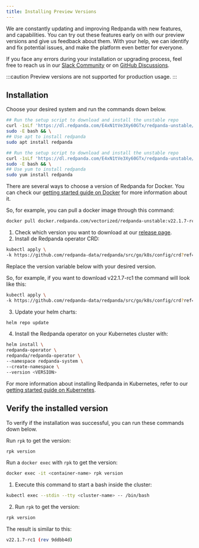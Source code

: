 ```yaml
---
title: Installing Preview Versions
---
```


<head>
    <meta name="title" content="Installing beta versions | Redpanda Docs" data-rh="true" />
    <meta name="description" content="How to use Redpanda beta versions." data-rh="true" />
</head>


We are constantly updating and improving Redpanda with new features, and capabilities. You can try out these features early on with our preview versions and give us feedback about them. With your help, we can identify and fix potential issues, and make the platform even better for everyone. 

If you face any errors during your installation or upgrading process, feel free to reach us in our [Slack Community](https://redpanda.com/slack) or on [GitHub Discussions](https://github.com/vectorizedio/redpanda/discussions). 

:::caution
Preview versions are not supported for production usage. 
:::

## Installation
Choose your desired system and run the commands down below. 

<Tabs>
  <TabItem value="install-debian" label="Debian/Ubuntu" default>

```bash
## Run the setup script to download and install the unstable repo
curl -1sLf 'https://dl.redpanda.com/E4xN1tVe3Xy60GTx/redpanda-unstable/setup.deb.sh' | 
sudo -E bash && \
## Use apt to install redpanda
sudo apt install redpanda
```
  </TabItem>
  <TabItem value="install-fedora" label="Fedora/RedHat/Amazon Linux" default>

```bash
## Run the setup script to download and install the unstable repo
curl -1sLf 'https://dl.redpanda.com/E4xN1tVe3Xy60GTx/redpanda-unstable/setup.rpm.sh' | 
sudo -E bash && \
## Use yum to install redpanda
sudo yum install redpanda
```
  </TabItem>
  <TabItem value="install-docker" label="Docker" default>

There are several ways to choose a version of Redpanda for Docker. You can check our [getting started guide on Docker](../../quickstart/quick-start-docker) for more information about it.

So, for example, you can pull a docker image through this command:

```bash
docker pull docker.redpanda.com/vectorized/redpanda-unstable:v22.1.7-rc1
```
  
  </TabItem>
  <TabItem value="install-Kubernetes" label="Kubernetes" default>

1. Check which version you want to download at our [release page](https://github.com/redpanda-data/redpanda/tags).
2. Install de Redpanda operator CRD: 

```bash
kubectl apply \
-k https://github.com/redpanda-data/redpanda/src/go/k8s/config/crd?ref=<VERSION>
```

  Replace the version variable below with your desired version.


  So, for example, if you want to download v22.1.7-rc1 the command will look like this:

```bash
kubectl apply \
-k https://github.com/redpanda-data/redpanda/src/go/k8s/config/crd?ref=v22.1.7-rc1
```

3. Update your helm charts:

```bash
helm repo update
```

4. Install the Redpanda operator on your Kubernetes cluster with:

```bash
helm install \
redpanda-operator \
redpanda/redpanda-operator \
--namespace redpanda-system \
--create-namespace \
--version <VERSION>
```
For more information about installing Redpanda in Kubernetes, refer to our [getting started guide on Kubernetes](../../quickstart/kubernetes-qs-cloud).

  </TabItem>
</Tabs>


## Verify the installed version

To verify if the installation was successful, you can run these commands down below.

<Tabs>
  <TabItem value="verify-install" label="Linux" default>

Run `rpk` to get the version:

```bash
rpk version
```

  </TabItem>
  <TabItem value="verify-docker" label="Docker" default>

Run a `docker exec` with `rpk` to get the version:

```bash
docker exec -it <container-name> rpk version 
```

  </TabItem>
  <TabItem value="verify-kubernetes" label="Kubernetes" default>

1. Execute this command to start a bash inside the cluster:

```bash
kubectl exec --stdin --tty <cluster-name> -- /bin/bash
```

2. Run `rpk` to get the version:

```bash
rpk version
```

  </TabItem>
</Tabs>

The result is similar to this:

```bash
v22.1.7-rc1 (rev 9ddbb4d)
```

